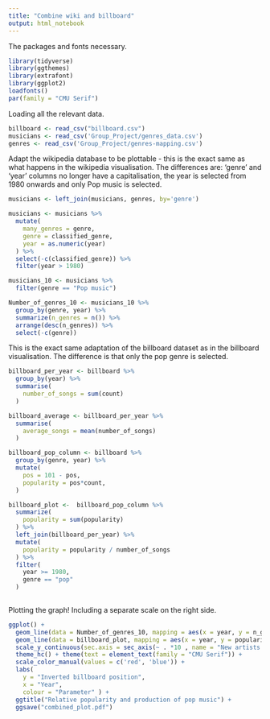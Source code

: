 ```yaml
---
title: "Combine wiki and billboard"
output: html_notebook
---
```


The packages and fonts necessary.
```r
library(tidyverse)
library(ggthemes)
library(extrafont)
library(ggplot2)
loadfonts()
par(family = "CMU Serif")
```

Loading all the relevant data.
```r
billboard <- read_csv("billboard.csv")
musicians <- read_csv('Group_Project/genres_data.csv')
genres <- read_csv('Group_Project/genres-mapping.csv')
```


Adapt the wikipedia database to be plottable - this is the exact same as what happens in the wikipedia visualisation. The differences are: 'genre' and 'year' columns no longer have a capitalisation, the year is selected from 1980 onwards and only Pop music is selected.
```r
musicians <- left_join(musicians, genres, by='genre')

musicians <- musicians %>%
  mutate(
    many_genres = genre,
    genre = classified_genre,
    year = as.numeric(year)
  ) %>%
  select(-c(classified_genre)) %>%
  filter(year > 1980)

musicians_10 <- musicians %>%
  filter(genre == "Pop music")

Number_of_genres_10 <- musicians_10 %>%
  group_by(genre, year) %>%
  summarize(n_genres = n()) %>%
  arrange(desc(n_genres)) %>%
  select(-c(genre))
```

This is the exact same adaptation of the billboard dataset as in the billboard visualisation. The difference is that only the pop genre is selected.
```r
billboard_per_year <- billboard %>%
  group_by(year) %>%
  summarise(
    number_of_songs = sum(count)
  ) 

billboard_average <- billboard_per_year %>%
  summarise(
    average_songs = mean(number_of_songs)
  )

billboard_pop_column <- billboard %>%
  group_by(genre, year) %>%
  mutate(
    pos = 101 - pos,
    popularity = pos*count,
  )

billboard_plot <-  billboard_pop_column %>%
  summarize(
    popularity = sum(popularity)
  ) %>%
  left_join(billboard_per_year) %>%
  mutate(
    popularity = popularity / number_of_songs
  ) %>%
  filter(
    year >= 1980,
    genre == "pop"
  )
  
```

Plotting the graph! Including a separate scale on the right side.
```r
ggplot() +
  geom_line(data = Number_of_genres_10, mapping = aes(x = year, y = n_genres/10, color='Production')) +
  geom_line(data = billboard_plot, mapping = aes(x = year, y = popularity, color='Consumption')) +
  scale_y_continuous(sec.axis = sec_axis(~ . *10 , name = "New artists producing")) +
  theme_hc() + theme(text = element_text(family = "CMU Serif")) +
  scale_color_manual(values = c('red', 'blue')) +
  labs(
    y = "Inverted billboard position",
    x = "Year",
    colour = "Parameter" ) +
  ggtitle("Relative popularity and production of pop music") +
  ggsave("combined_plot.pdf")
```









